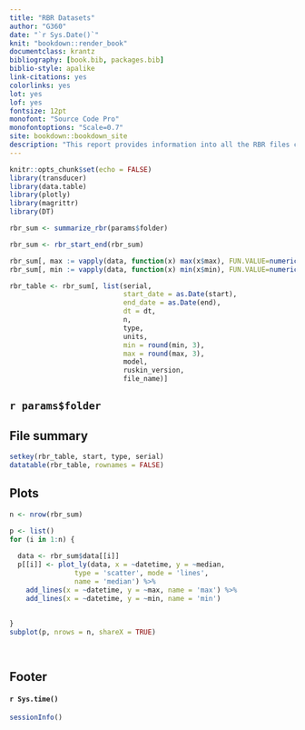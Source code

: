 ```yaml
--- 
title: "RBR Datasets"
author: "G360"
date: "`r Sys.Date()`"
knit: "bookdown::render_book"
documentclass: krantz
bibliography: [book.bib, packages.bib]
biblio-style: apalike
link-citations: yes
colorlinks: yes
lot: yes
lof: yes
fontsize: 12pt
monofont: "Source Code Pro"
monofontoptions: "Scale=0.7"
site: bookdown::bookdown_site
description: "This report provides information into all the RBR files collected for the G360 research group."
---
```


```r

knitr::opts_chunk$set(echo = FALSE)
library(transducer)
library(data.table)
library(plotly)
library(magrittr)
library(DT)

rbr_sum <- summarize_rbr(params$folder)

rbr_sum <- rbr_start_end(rbr_sum)

rbr_sum[, max := vapply(data, function(x) max(x$max), FUN.VALUE=numeric(1))]
rbr_sum[, min := vapply(data, function(x) min(x$min), FUN.VALUE=numeric(1))]

rbr_table <- rbr_sum[, list(serial,
                            start_date = as.Date(start),
                            end_date = as.Date(end),
                            dt = dt,
                            n, 
                            type,
                            units,
                            min = round(min, 3),
                            max = round(max, 3),
                            model,
                            ruskin_version,
                            file_name)]


```

## `r params$folder`

## File summary
```r

setkey(rbr_table, start, type, serial)
datatable(rbr_table, rownames = FALSE)

```



## Plots
```r


n <- nrow(rbr_sum)

p <- list()
for (i in 1:n) {
  
  data <- rbr_sum$data[[i]]
  p[[i]] <- plot_ly(data, x = ~datetime, y = ~median,
                type = 'scatter', mode = 'lines', 
                name = 'median') %>%
    add_lines(x = ~datetime, y = ~max, name = 'max') %>%
    add_lines(x = ~datetime, y = ~min, name = 'min')
  
  
}
subplot(p, nrows = n, shareX = TRUE)

  
```


## Footer

#### `r Sys.time()`

```r
sessionInfo()
```

<!--chapter:end:summary.Rmd-->

